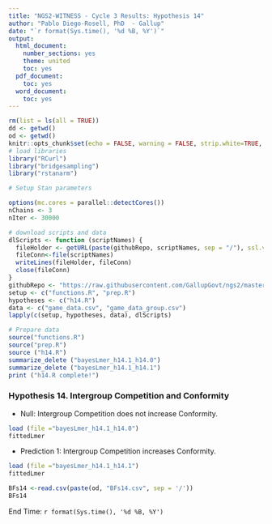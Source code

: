 ---
title: "NGS2-WITNESS - Cycle 3 Results: Hypothesis 14"
author: "Pablo Diego-Rosell, PhD  - Gallup"
date: "`r format(Sys.time(), '%d %B, %Y')`"
output:
  html_document:
    number_sections: yes
    theme: united
    toc: yes
  pdf_document:
    toc: yes
  word_document:
    toc: yes
---

```{r setup, include=FALSE}
rm(list = ls(all = TRUE))
dd <- getwd()
od <- getwd()
knitr::opts_chunk$set(echo = FALSE, warning = FALSE, strip.white=TRUE, tidy=TRUE)
# load libraries
library("RCurl")
library("bridgesampling")
library("rstanarm")

# Setup Stan parameters

options(mc.cores = parallel::detectCores())
nChains <- 3
nIter <- 30000

# download scripts and data
dlScripts <- function (scriptNames) {
  fileHolder <- getURL(paste(githubRepo, scriptNames, sep = "/"), ssl.verifypeer = FALSE)
  fileConn<-file(scriptNames)
  writeLines(fileHolder, fileConn)
  close(fileConn)
}
githubRepo <- "https://raw.githubusercontent.com/GallupGovt/ngs2/master/cycle3/Boomtown/Analysis"
setup <- c("functions.R", "prep.R")
hypotheses <- c("h14.R")
data <- c("game_data.csv", "game_data_group.csv")
lapply(c(setup, hypotheses, data), dlScripts)

# Prepare data
source("functions.R")
source("prep.R")
source ("h14.R")
summarize_delete ("bayesLmer_h14.1_h14.0")
summarize_delete ("bayesLmer_h14.1_h14.1")
print ("h14.R complete!")
```
### Hypothesis 14. Intergroup Competition and Conformity

- Null: Intergroup Competition does not increase Conformity.

```{r h14null}
load (file ="bayesLmer_h14.1_h14.0")
fittedLmer
```
- Prediction 1: Intergroup Competition increases Conformity.

```{r }
load (file ="bayesLmer_h14.1_h14.1")
fittedLmer
```

```{r h14BFs}
BFs14 <-read.csv(paste(od, "BFs14.csv", sep = '/'))                      
BFs14
```

End Time: `r format(Sys.time(), '%d %B, %Y')`

<br />
<br />
<br />